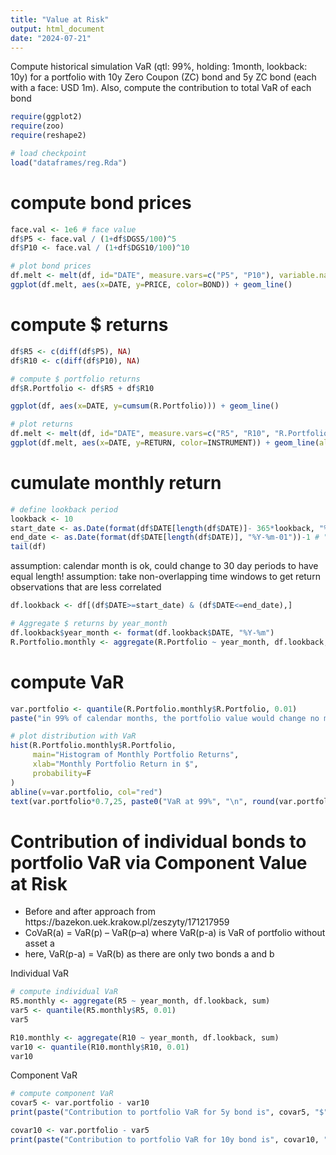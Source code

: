 ```yaml
---
title: "Value at Risk"
output: html_document
date: "2024-07-21"
---
```



Compute historical simulation VaR (qtl: 99%, holding: 1month, lookback: 10y) for a portfolio with 10y Zero Coupon (ZC) bond and 5y ZC bond (each with a face: USD 1m). Also, compute the contribution to total VaR of each bond


```r
require(ggplot2)
require(zoo)
require(reshape2)
```


```r
# load checkpoint
load("dataframes/reg.Rda")
```


# compute bond prices
```r
face.val <- 1e6 # face value
df$P5 <- face.val / (1+df$DGS5/100)^5
df$P10 <- face.val / (1+df$DGS10/100)^10
```


```r
# plot bond prices
df.melt <- melt(df, id="DATE", measure.vars=c("P5", "P10"), variable.name="BOND", value.name="PRICE")
ggplot(df.melt, aes(x=DATE, y=PRICE, color=BOND)) + geom_line()
```


# compute $ returns
```r
df$R5 <- c(diff(df$P5), NA)
df$R10 <- c(diff(df$P10), NA)

# compute $ portfolio returns
df$R.Portfolio <- df$R5 + df$R10

ggplot(df, aes(x=DATE, y=cumsum(R.Portfolio))) + geom_line()

```


```r
# plot returns
df.melt <- melt(df, id="DATE", measure.vars=c("R5", "R10", "R.Portfolio"), variable.name="INSTRUMENT", value.name="RETURN")
ggplot(df.melt, aes(x=DATE, y=RETURN, color=INSTRUMENT)) + geom_line(alpha=0.5)

```




# cumulate monthly return

```r
# define lookback period
lookback <- 10
start_date <- as.Date(format(df$DATE[length(df$DATE)]- 365*lookback, "%Y-%m-01")) # "2014-07-01"
end_date <- as.Date(format(df$DATE[length(df$DATE)], "%Y-%m-01"))-1 # "2024-06-30"
tail(df)
```


assumption: calendar month is ok, could change to 30 day periods to have equal length!
assumption: take non-overlapping time windows to get return observations that are less correlated


```r
df.lookback <- df[(df$DATE>=start_date) & (df$DATE<=end_date),]

# Aggregate $ returns by year_month
df.lookback$year_month <- format(df.lookback$DATE, "%Y-%m")
R.Portfolio.monthly <- aggregate(R.Portfolio ~ year_month, df.lookback, sum)
```


# compute VaR
```r
var.portfolio <- quantile(R.Portfolio.monthly$R.Portfolio, 0.01)
paste("in 99% of calendar months, the portfolio value would change no more than VaR =", var.portfolio, "$")
```

```r
# plot distribution with VaR
hist(R.Portfolio.monthly$R.Portfolio, 
     main="Histogram of Monthly Portfolio Returns",
     xlab="Monthly Portfolio Return in $",
     probability=F
)
abline(v=var.portfolio, col="red")
text(var.portfolio*0.7,25, paste0("VaR at 99%", "\n", round(var.portfolio), " USD"), col="red")

```


# Contribution of individual bonds to portfolio VaR via Component Value at Risk
- Before and after approach from https://bazekon.uek.krakow.pl/zeszyty/171217959
- CoVaR(a) = VaR(p) – VaR(p–a) where VaR(p-a) is VaR of portfolio without asset a
- here, VaR(p-a) = VaR(b) as there are only two bonds a and b


Individual VaR

```r
# compute individual VaR
R5.monthly <- aggregate(R5 ~ year_month, df.lookback, sum)
var5 <- quantile(R5.monthly$R5, 0.01)
var5

R10.monthly <- aggregate(R10 ~ year_month, df.lookback, sum)
var10 <- quantile(R10.monthly$R10, 0.01)
var10
```


Component VaR

```r
# compute component VaR
covar5 <- var.portfolio - var10
print(paste("Contribution to portfolio VaR for 5y bond is", covar5, "$"))

covar10 <- var.portfolio - var5
print(paste("Contribution to portfolio VaR for 10y bond is", covar10, "$"))
```


